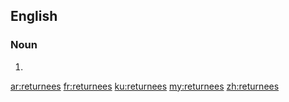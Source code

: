 ==English==

===Noun===
{{head|en|plural}}

# {{plural of|returnee|lang=en}}

[[ar:returnees]]
[[fr:returnees]]
[[ku:returnees]]
[[my:returnees]]
[[zh:returnees]]